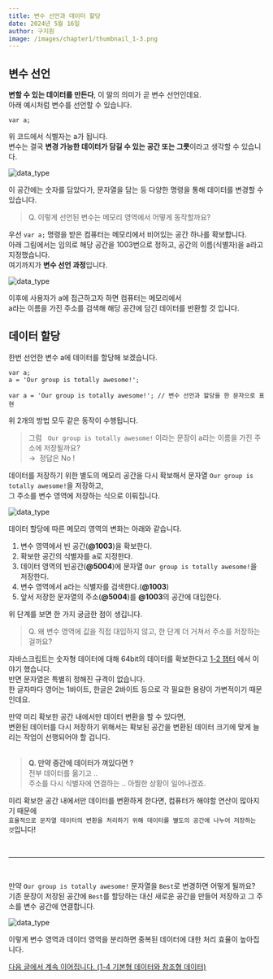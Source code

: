 ```yaml
---
title: 변수 선언과 데이터 할당
date: 2024년 5월 16일
author: 구지원
image: /images/chapter1/thumbnail_1-3.png
---
```


## 변수 선언

**변할 수 있는 데이터를 만든다**, 이 말의 의미가 곧 변수 선언인데요.<br/>
아래 예시처럼 변수를 선언할 수 있습니다.
```
var a;
```

위 코드에서 식별자는 a가 됩니다. <br/>
변수는 결국 **변경 가능한 데이터가 담길 수 있는 공간 또는 그릇**이라고 생각할 수 있습니다.

![data_type](/images/chapter1/variable_1.png)

이 공간에는 숫자를 담았다가, 문자열을 담는 등 다양한 명령을 통해 데이터를 변경할 수 있습니다.<br/>
> Q. 이렇게 선언된 변수는 메모리 영역에서 어떻게 동작할까요?

우선 `var a;` 명령을 받은 컴퓨터는 메모리에서 비어있는 공간 하나를 확보합니다.<br/>
아래 그림에서는 임의로 해당 공간을 1003번으로 정하고, 공간의 이름(식별자)을 a라고 지정했습니다.<br/>
여기까지가 **변수 선언 과정**입니다.

![data_type](/images/chapter1/variable_2.png)

이후에 사용자가 a에 접근하고자 하면 컴퓨터는 메모리에서<br/>
a라는 이름을 가진 주소를 검색해 해당 공간에 담긴 데이터를 반환할 것 입니다.

## 데이터 할당

한번 선언한 변수 a에 데이터를 할당해 보겠습니다.
```
var a;
a = 'Our group is totally awesome!';
```
```
var a = 'Our group is totally awesome!'; // 변수 선언과 할당을 한 문자으로 표현
```

위 2개의 방법 모두 같은 동작이 수행됩니다. <br/>
> 그럼 &nbsp; `Our group is totally awesome!` 이라는 문장이 a라는 이름을 가진 주소에 저장될까요? <br/>
> → &nbsp;정답은 No !

데이터를 저장하기 위한 별도의 메모리 공간을 다시 확보해서 문자열 `Our group is totally awesome!`을 저장하고,<br/>
그 주소를 변수 영역에 저장하는 식으로 이뤄집니다.

![data_type](/images/chapter1/variable_3_2.png)

데이터 할당에 따른 메모리 영역의 변화는 아래와 같습니다.

1. 변수 영역에서 빈 공간(**@1003**)을 확보한다.
2. 확보한 공간의 식별자를 a로 지정한다.
3. 데이터 영역의 빈공간(**@5004**)에 문자열 `Our group is totally awesome!`을 저장한다.
4. 변수 영역에서 a라는 식별자를 검색한다.(**@1003**)
5. 앞서 저장한 문자열의 주소(**@5004**)를 **@1003**의 공간에 대입한다.

위 단계를 보면 한 가지 궁금한 점이 생깁니다.
> Q. 왜 변수 영역에 값을 직접 대입하지 않고, 한 단계 더 거쳐서 주소를 저장하는 걸까요?

자바스크립트는 숫자형 데이터에 대해 64bit의 데이터를 확보한다고 [1-2 챕터](/chapter1/1-2) 에서 이야기 했습니다.<br/>
반면 문자열은 특별히 정해진 규격이 없습니다. <br/>
한 글자마다 영어는 1바이트, 한글은 2바이트 등으로 각 필요한 용량이 가변적이기 때문인데요.

만약 미리 확보한 공간 내에서만 데이터 변환을 할 수 있다면, <br/>
변환된 데이터를 다시 저장하기 위해서는 확보된 공간을 변환된 데이터 크기에 맞게 늘리는 작업이 선행되어야 할 겁니다.<br/><br/>
> **Q. 만약 중간에 데이터가 껴있다면 ?** <br/>
> 전부 데이터를 옮기고 .. <br/>
> 주소를 다시 식별자에 연결하는 .. 아찔한 상황이 일어나겠죠.

미리 확보한 공간 내에서만 데이터를 변환하게 한다면, 컴퓨터가 해야할 연산이 많아지기 때문에 <br/>
`효율적으로 문자열 데이터의 변환을 처리하기 위해 데이터를 별도의 공간에 나누어 저장하는 것`입니다!

<br/><hr/><br/>

만약 `Our group is totally awesome!` 문자열을 `Best`로 변경하면 어떻게 될까요?<br/>
기존 문장이 저장된 공간에 `Best`를 할당하는 대신 새로운 공간을 만들어 저장하고 그 주소를 변수 공간에 연결합니다.

![data_type](/images/chapter1/variable_3_3.png)

이렇게 변수 영역과 데이터 영역을 분리하면 중복된 데이터에 대한 처리 효율이 높아집니다.

[다음 글에서 계속 이어집니다. (1-4 기본형 데이터와 참조형 데이터)](/chapter1/1-4)
